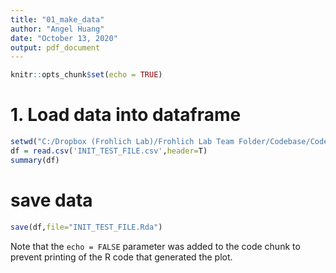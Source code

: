 ```yaml
---
title: "01_make_data"
author: "Angel Huang"
date: "October 13, 2020"
output: pdf_document
---
```


```r
knitr::opts_chunk$set(echo = TRUE)
```
# 1. Load data into dataframe
```r
setwd("C:/Dropbox (Frohlich Lab)/Frohlich Lab Team Folder/Codebase/CodeAngel/STOR765_Fall2020_TeamDataScience/data/")
df = read.csv('INIT_TEST_FILE.csv',header=T)
summary(df)
```

# save data
```r
save(df,file="INIT_TEST_FILE.Rda")
```

Note that the `echo = FALSE` parameter was added to the code chunk to prevent printing of the R code that generated the plot.
